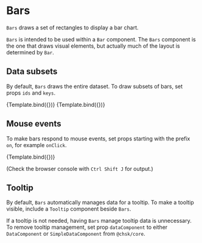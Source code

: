 
# Bars

<Meta title="Addons/Band/Bars" />

`Bars` draws a set of rectangles to display a bar chart.

`Bars` is intended to be used within a `Bar` component. The `Bars` component is the one that draws visual elements, but actually much of the layout is determined by `Bar`.

<ArgsTable of={Bars} />

## Data subsets

By default, `Bars` draws the entire dataset. To draw subsets of bars, set props `ids` and `keys`.

<Canvas>
    <Story
        name="selected ids"
        args={{ ids: ['alpha'], style: { strokeWidth: 1, stroke: '#222222' } }}
        component={Bars}
        decorators={[ChartBarH0S1Decorator]}
    >
        {Template.bind({})}
    </Story>
    <Story
        name="selected keys"
        args={{ keys: ['x', 'z'], style: { strokeWidth: 1, stroke: '#222222' } }}
        component={Bars}
        decorators={[ChartBarH0S1Decorator]}
    >
        {Template.bind({})}
    </Story>
</Canvas>

## Mouse events

To make bars respond to mouse events, set props starting with the prefix `on`, for example `onClick`.

<Canvas>
    <Story
        name="mouse click"
        args={{ onClick: onBarsClick }}
        component={Bars}
        decorators={[ChartBarH0S1Decorator]}
    >
        {Template.bind({})}
    </Story>
</Canvas>

(Check the browser console with `Ctrl Shift J` for output.)

## Tooltip

By default, `Bars` automatically manages data for a tooltip.
To make a tooltip visible, include a `Tooltip` component beside `Bars`.

<Canvas>
    <Story name="tooltip">
        <Chart size={[400, 300]} style={{ display: 'inline-block' }}>
            <Bar {...commonBarProps} horizontal={false} variant={'stacked'}>
                <GridLines variant={'y'} />
                <Axis variant={'bottom'} />
                <Axis variant={'left'} label={'Values (a.u.)'} />
                <Bars />
                <Tooltip />
            </Bar>
        </Chart>
    </Story>
</Canvas>

If a tooltip is not needed, having `Bars` manage tooltip data is unnecessary.
To remove tooltip management, set prop `dataComponent` to either `DataComponent` or `SimpleDataComponent` from `@chsk/core`.
